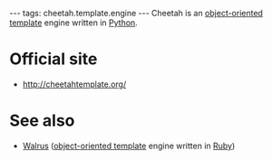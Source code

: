 ---
tags: cheetah.template.engine
---
Cheetah is an [[object-oriented template]] engine written in [[Python]].

= Official site =

* http://cheetahtemplate.org/

= See also =

* [[Walrus]] ([[object-oriented template]] engine written in [[Ruby]])
